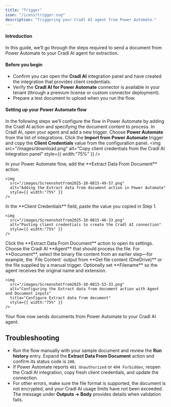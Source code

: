 ```yaml
---
title: "Trigger"
icon: "/icons/trigger.svg"
description: "Triggering your Cradl AI agent from Power Automate."
---
```


#### Introduction
In this guide, we’ll go through the steps required to send a document from Power Automate to your Cradl AI agent for extraction.

#### Before you begin

- Confirm you can open the **Cradl AI** integration panel and have created the integration that provides client credentials.
- Verify the **Cradl AI for Power Automate** connector is available in your tenant (through a premium license or custom connector deployment).
- Prepare a test document to upload when you run the flow.

#### Setting up your Power Automate flow
In the following steps we’ll configure the flow in Power Automate by adding the Cradl AI action and specifying the document content to process.
<Steps>
  <Step title="Add a Power Automate trigger from your Cradl AI agent">
    In Cradl AI, open your agent and add a new trigger. Choose **Power Automate** from the list of integrations. Click the **Import from Power Automate** trigger and copy the **Client Credentials** value from the configuration panel.
    <img
      src="/images/download.png"
      alt="Copy client credentials from the Cradl AI Integration panel"
      style={{ width:"75%" }}
    />
  </Step>

  <Step title="Add the Extract Data From Document action">
    In your Power Automate flow, add the **Extract Data From Document** action.

    <img
      src="/images/Screenshotfrom2025-10-0815-49-57.png"
      alt="Adding the Extract data from document action in Power Automate"
      style={{ width:"75%" }}
    />
  </Step>
  <Step title="Create a connection to Cradl AI">
    In the **Client Credentials** field, paste the value you copied in Step 1.

    <img
      src="/images/Screenshotfrom2025-10-0815-46-33.png"
      alt="Pasting client credentials to create the Cradl AI connection"
      style={{ width:"75%" }}
    />
  </Step>
  <Step title="Configure the action">
    Click the **Extract Data From Document** action to open its settings. Choose the Cradl AI **Agent** that should process the file. For **Document**, select the binary file content from an earlier step—for example, the `File Content` output from **Get file content (OneDrive)** or the file supplied by a manual trigger. Optionally set **Filename** so the agent receives the original name and extension.

    <img
      src="/images/Screenshotfrom2025-10-0815-53-33.png"
      alt="Configuring the Extract data from document action with Agent and Document inputs"
      title="Configure Extract data from document"
      style={{ width:"75%" }}
    />
  </Step>
</Steps>

Your flow now sends documents from Power Automate to your Cradl AI agent.

## Troubleshooting

- Run the flow manually with your sample document and review the **Run history** entry. Expand the **Extract Data From Document** action and confirm its status code is `200`.
- If Power Automate reports `401 Unauthorized` or `404 Forbidden`, reopen the Cradl AI integration, copy fresh client credentials, and update the connection.
- For other errors, make sure the file format is supported, the document is not encrypted, and your Cradl AI usage limits have not been exceeded. The message under **Outputs → Body** provides details when validation fails.
